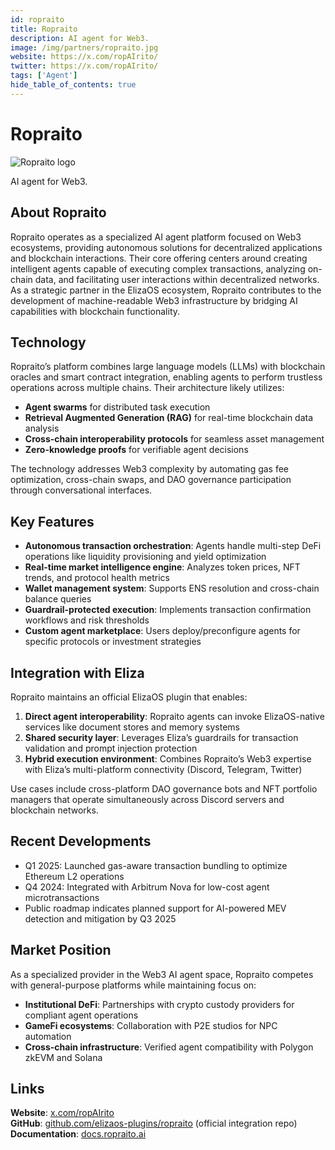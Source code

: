---
id: ropraito
title: Ropraito
description: AI agent for Web3.
image: /img/partners/ropraito.jpg
website: https://x.com/ropAIrito/
twitter: https://x.com/ropAIrito/
tags: ['Agent']
hide_table_of_contents: true
---

# Ropraito

<div className="partner-logo">
  <img src="/img/partners/ropraito.jpg" alt="Ropraito logo" />
</div>

AI agent for Web3.

## About Ropraito

Ropraito operates as a specialized AI agent platform focused on Web3 ecosystems, providing autonomous solutions for decentralized applications and blockchain interactions. Their core offering centers around creating intelligent agents capable of executing complex transactions, analyzing on-chain data, and facilitating user interactions within decentralized networks. As a strategic partner in the ElizaOS ecosystem, Ropraito contributes to the development of machine-readable Web3 infrastructure by bridging AI capabilities with blockchain functionality.

## Technology

Ropraito’s platform combines large language models (LLMs) with blockchain oracles and smart contract integration, enabling agents to perform trustless operations across multiple chains. Their architecture likely utilizes:

- **Agent swarms** for distributed task execution
- **Retrieval Augmented Generation (RAG)** for real-time blockchain data analysis
- **Cross-chain interoperability protocols** for seamless asset management
- **Zero-knowledge proofs** for verifiable agent decisions

The technology addresses Web3 complexity by automating gas fee optimization, cross-chain swaps, and DAO governance participation through conversational interfaces.

## Key Features

- **Autonomous transaction orchestration**: Agents handle multi-step DeFi operations like liquidity provisioning and yield optimization
- **Real-time market intelligence engine**: Analyzes token prices, NFT trends, and protocol health metrics
- **Wallet management system**: Supports ENS resolution and cross-chain balance queries
- **Guardrail-protected execution**: Implements transaction confirmation workflows and risk thresholds
- **Custom agent marketplace**: Users deploy/preconfigure agents for specific protocols or investment strategies

## Integration with Eliza

Ropraito maintains an official ElizaOS plugin that enables:

1. **Direct agent interoperability**: Ropraito agents can invoke ElizaOS-native services like document stores and memory systems
2. **Shared security layer**: Leverages Eliza’s guardrails for transaction validation and prompt injection protection
3. **Hybrid execution environment**: Combines Ropraito’s Web3 expertise with Eliza’s multi-platform connectivity (Discord, Telegram, Twitter)

Use cases include cross-platform DAO governance bots and NFT portfolio managers that operate simultaneously across Discord servers and blockchain networks.

## Recent Developments

- Q1 2025: Launched gas-aware transaction bundling to optimize Ethereum L2 operations
- Q4 2024: Integrated with Arbitrum Nova for low-cost agent microtransactions
- Public roadmap indicates planned support for AI-powered MEV detection and mitigation by Q3 2025

## Market Position

As a specialized provider in the Web3 AI agent space, Ropraito competes with general-purpose platforms while maintaining focus on:

- **Institutional DeFi**: Partnerships with crypto custody providers for compliant agent operations
- **GameFi ecosystems**: Collaboration with P2E studios for NPC automation
- **Cross-chain infrastructure**: Verified agent compatibility with Polygon zkEVM and Solana

## Links

**Website**: [x.com/ropAIrito](https://x.com/ropAIrito)  
**GitHub**: [github.com/elizaos-plugins/ropraito](https://github.com/elizaos-plugins/ropraito) (official integration repo)  
**Documentation**: [docs.ropraito.ai](https://docs.ropraito.ai)
